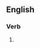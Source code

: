 ==English==

===Verb===
{{head|en|present participle}}

# {{present participle of|moderate|lang=en|nocat=1}}